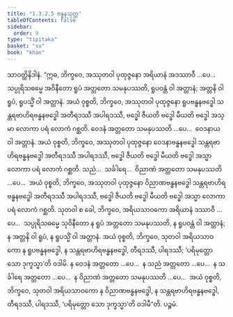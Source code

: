 ```yaml
---
title: "1.3.2.5 ဗန္ဓနသုတ္တ"
tableOfContents: false
sidebar:
  order: 9
type: "tipitaka"
basket: "su"
book: "khan"
---
```



<DynamicBreadcrumb />

<Division number="117" book="khan">

<Paragraph number="689" book="khan">
သာဝတ္ထိနိဒါနံ. “ဣဓ, ဘိက္ခဝေ, အဿုတဝါ ပုထုဇ္ဇနော အရိယာနံ အဒဿာဝီ …ပေ…  သပ္ပုရိသဓမ္မေ အဝိနီတော ရူပံ အတ္တတော သမနုပဿတိ, ရူပဝန္တံ ဝါ အတ္တာနံ; အတ္တနိ ဝါ ရူပံ, ရူပသ္မိံ ဝါ အတ္တာနံ. အယံ ဝုစ္စတိ, ဘိက္ခဝေ, အဿုတဝါ ပုထုဇ္ဇနော ရူပဗန္ဓနဗဒ္ဓေါ သန္တရဗာဟိရဗန္ဓနဗဒ္ဓေါ အတီရဒဿီ အပါရဒဿီ, ဗဒ္ဓေါ ဇီယတိ ဗဒ္ဓေါ မီယတိ ဗဒ္ဓေါ အသ္မာ လောကာ ပရံ လောကံ ဂစ္ဆတိ. ဝေဒနံ အတ္တတော သမနုပဿတိ …ပေ…  ဝေဒနာယ ဝါ အတ္တာနံ. အယံ ဝုစ္စတိ, ဘိက္ခဝေ, အဿုတဝါ ပုထုဇ္ဇနော ဝေဒနာဗန္ဓနဗဒ္ဓေါ သန္တရဗာဟိရဗန္ဓနဗဒ္ဓေါ အတီရဒဿီ အပါရဒဿီ, ဗဒ္ဓေါ ဇီယတိ ဗဒ္ဓေါ မီယတိ ဗဒ္ဓေါ အသ္မာ လောကာ ပရံ လောကံ ဂစ္ဆတိ. သညံ…  သင်္ခါရေ…  ဝိညာဏံ အတ္တတော သမနုပဿတိ …ပေ…  အယံ ဝုစ္စတိ, ဘိက္ခဝေ, အဿုတဝါ ပုထုဇ္ဇနော ဝိညာဏဗန္ဓနဗဒ္ဓေါ သန္တရဗာဟိရဗန္ဓနဗဒ္ဓေါ အတီရဒဿီ အပါရဒဿီ, ဗဒ္ဓေါ ဇီယတိ ဗဒ္ဓေါ မီယတိ ဗဒ္ဓေါ အသ္မာ လောကာ ပရံ လောကံ ဂစ္ဆတိ.
</Paragraph>

<Paragraph number="690" book="khan">
သုတဝါ စ ခေါ, ဘိက္ခဝေ, အရိယသာဝကော အရိယာနံ ဒဿာဝီ …ပေ…  သပ္ပုရိသဓမ္မေ သုဝိနီတော န ရူပံ အတ္တတော သမနုပဿတိ, န ရူပဝန္တံ ဝါ အတ္တာနံ; န အတ္တနိ ဝါ ရူပံ, န ရူပသ္မိံ ဝါ အတ္တာနံ. အယံ ဝုစ္စတိ, ဘိက္ခဝေ, သုတဝါ အရိယသာဝကော န ရူပဗန္ဓနဗဒ္ဓေါ, န သန္တရဗာဟိရဗန္ဓနဗဒ္ဓေါ, တီရဒဿီ, ပါရဒဿီ; ‘ပရိမုတ္တော သော ဒုက္ခသ္မာ’တိ ဝဒါမိ. န ဝေဒနံ အတ္တတော …ပေ…  န သညံ အတ္တတော …ပေ…  န သင်္ခါရေ အတ္တတော …ပေ…  န ဝိညာဏံ အတ္တတော သမနုပဿတိ …ပေ…  အယံ ဝုစ္စတိ, ဘိက္ခဝေ, သုတဝါ အရိယသာဝကော န ဝိညာဏဗန္ဓနဗဒ္ဓေါ, န သန္တရဗာဟိရဗန္ဓနဗဒ္ဓေါ, တီရဒဿီ, ပါရဒဿီ, ‘ပရိမုတ္တော သော ဒုက္ခသ္မာ’တိ ဝဒါမီ”တိ.

</Paragraph>
</Division>

<Paragraph number="691" type="center" book="khan">
ပဉ္စမံ.
</Paragraph>